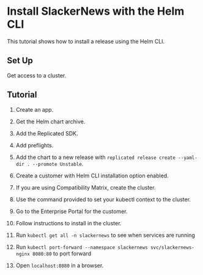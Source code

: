 # Install SlackerNews with the Helm CLI

This tutorial shows how to install a release using the Helm CLI.

## Set Up

Get access to a cluster.

## Tutorial

1. Create an app.

1. Get the Helm chart archive.

1. Add the Replicated SDK.

1. Add preflights.

1. Add the chart to a new release with `replicated release create --yaml-dir . --promote Unstable`.

1. Create a customer with Helm CLI installation option enabled.

1. If you are using Compatibility Matrix, create the cluster.

1. Use the command provided to set your kubectl context to the cluster.

1. Go to the Enterprise Portal for the customer.

1. Follow instructions to install in the cluster.

1. Run `kubectl get all -n slackernews` to see when services are running

1. Run `kubectl port-forward --namespace slackernews svc/slackernews-nginx 8080:80` to port forward

1. Open `localhost:8080` in a browser.